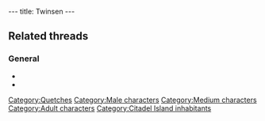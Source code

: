 ---
title: Twinsen
---

{{Character|
Name=Twinsen|
Image=TWINSEN.jpg|
Race=[[Quetch]]|
Gender=Male|
Size=Medium|
Age=Adult}}

==Related threads==
===General===
* {{thread|id=10988|title=Twinsen`s tattoo}}
* {{thread|id=10944|title=a twinsen that could swim}}

{{Stub}}

[[Category:Quetches]]
[[Category:Male characters]]
[[Category:Medium characters]]
[[Category:Adult characters]]
[[Category:Citadel Island inhabitants]]